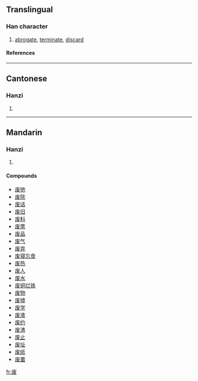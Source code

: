 {{see|廢}}

==Translingual==
===Han character===
{{Han char|rn=53|rad=广|as=05|sn=8|four=|canj=戈戈女水 (IIVE)}}
# [[abrogate]], [[terminate]], [[discard]]
====References====
{{Han ref|kx=0345.081|hdz=20880.030|uh=5E9F|ud=24223}}
----
==Cantonese==
===Hanzi===
{{yue-hanzi|jyut=|y=fai3}}
# {{defn|Cantonese}}
----
==Mandarin==
===Hanzi===
{{cmn-hanzi|tra=廢|pin=[[fèi]] (fei4)|wg=fei<sup>4</sup>}}
# {{defn|Mandarin}}

====Compounds====
*[[废弛]]
*[[废除]]
*[[废话]]
*[[废旧]]
*[[废料]]
*[[废票]]
*[[废品]]
*[[废气]]
*[[废弃]]
*[[废寝忘食]]
*[[废热]]
*[[废人]]
*[[废水]]
*[[废铜烂铁]]
*[[废物]]
*[[废墟]]
*[[废学]]
*[[废液]]
*[[废约]]
*[[废渣]]
*[[废止]]
*[[废址]]
*[[废纸]]
*[[废置]]

[[fr:废]]